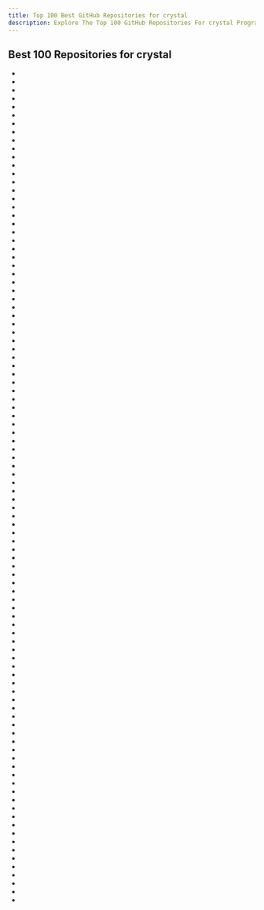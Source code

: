 ```yaml
---
title: Top 100 Best GitHub Repositories for crystal
description: Explore The Top 100 GitHub Repositories For crystal Programming Languages Listed Ranked By Most Stargazers And Forks By GitHub Community.
---
```


## Best 100 Repositories for crystal

- <Badge owner="crystal-lang" repoName="crystal" stars="https://img.shields.io/github/stars/crystal-lang/crystal?style=flat&logoSize=auto" forks="https://img.shields.io/github/forks/crystal-lang/crystal?style=flat&logoSize=auto"/>
- <Badge owner="iv-org" repoName="invidious" stars="https://img.shields.io/github/stars/iv-org/invidious?style=flat&logoSize=auto" forks="https://img.shields.io/github/forks/iv-org/invidious?style=flat&logoSize=auto"/>
- <Badge owner="mint-lang" repoName="mint" stars="https://img.shields.io/github/stars/mint-lang/mint?style=flat&logoSize=auto" forks="https://img.shields.io/github/forks/mint-lang/mint?style=flat&logoSize=auto"/>
- <Badge owner="kemalcr" repoName="kemal" stars="https://img.shields.io/github/stars/kemalcr/kemal?style=flat&logoSize=auto" forks="https://img.shields.io/github/forks/kemalcr/kemal?style=flat&logoSize=auto"/>
- <Badge owner="veelenga" repoName="awesome-crystal" stars="https://img.shields.io/github/stars/veelenga/awesome-crystal?style=flat&logoSize=auto" forks="https://img.shields.io/github/forks/veelenga/awesome-crystal?style=flat&logoSize=auto"/>
- <Badge owner="luckyframework" repoName="lucky" stars="https://img.shields.io/github/stars/luckyframework/lucky?style=flat&logoSize=auto" forks="https://img.shields.io/github/forks/luckyframework/lucky?style=flat&logoSize=auto"/>
- <Badge owner="amberframework" repoName="amber" stars="https://img.shields.io/github/stars/amberframework/amber?style=flat&logoSize=auto" forks="https://img.shields.io/github/forks/amberframework/amber?style=flat&logoSize=auto"/>
- <Badge owner="vitobotta" repoName="hetzner-k3s" stars="https://img.shields.io/github/stars/vitobotta/hetzner-k3s?style=flat&logoSize=auto" forks="https://img.shields.io/github/forks/vitobotta/hetzner-k3s?style=flat&logoSize=auto"/>
- <Badge owner="getmango" repoName="Mango" stars="https://img.shields.io/github/stars/getmango/Mango?style=flat&logoSize=auto" forks="https://img.shields.io/github/forks/getmango/Mango?style=flat&logoSize=auto"/>
- <Badge owner="hendisantika" repoName="List-All-Programming-Telegram-Group" stars="https://img.shields.io/github/stars/hendisantika/List-All-Programming-Telegram-Group?style=flat&logoSize=auto" forks="https://img.shields.io/github/forks/hendisantika/List-All-Programming-Telegram-Group?style=flat&logoSize=auto"/>
- <Badge owner="ffwff" repoName="lilith" stars="https://img.shields.io/github/stars/ffwff/lilith?style=flat&logoSize=auto" forks="https://img.shields.io/github/forks/ffwff/lilith?style=flat&logoSize=auto"/>
- <Badge owner="Morantron" repoName="tmux-fingers" stars="https://img.shields.io/github/stars/Morantron/tmux-fingers?style=flat&logoSize=auto" forks="https://img.shields.io/github/forks/Morantron/tmux-fingers?style=flat&logoSize=auto"/>
- <Badge owner="retorquere" repoName="zotero-deb" stars="https://img.shields.io/github/stars/retorquere/zotero-deb?style=flat&logoSize=auto" forks="https://img.shields.io/github/forks/retorquere/zotero-deb?style=flat&logoSize=auto"/>
- <Badge owner="phil294" repoName="AHK_X11" stars="https://img.shields.io/github/stars/phil294/AHK_X11?style=flat&logoSize=auto" forks="https://img.shields.io/github/forks/phil294/AHK_X11?style=flat&logoSize=auto"/>
- <Badge owner="hugopl" repoName="sidekiq.cr" stars="https://img.shields.io/github/stars/hugopl/sidekiq.cr?style=flat&logoSize=auto" forks="https://img.shields.io/github/forks/hugopl/sidekiq.cr?style=flat&logoSize=auto"/>
- <Badge owner="crystal-lang" repoName="shards" stars="https://img.shields.io/github/stars/crystal-lang/shards?style=flat&logoSize=auto" forks="https://img.shields.io/github/forks/crystal-lang/shards?style=flat&logoSize=auto"/>
- <Badge owner="oprypin" repoName="nightly.link" stars="https://img.shields.io/github/stars/oprypin/nightly.link?style=flat&logoSize=auto" forks="https://img.shields.io/github/forks/oprypin/nightly.link?style=flat&logoSize=auto"/>
- <Badge owner="amethyst-framework" repoName="amethyst" stars="https://img.shields.io/github/stars/amethyst-framework/amethyst?style=flat&logoSize=auto" forks="https://img.shields.io/github/forks/amethyst-framework/amethyst?style=flat&logoSize=auto"/>
- <Badge owner="cloudamqp" repoName="lavinmq" stars="https://img.shields.io/github/stars/cloudamqp/lavinmq?style=flat&logoSize=auto" forks="https://img.shields.io/github/forks/cloudamqp/lavinmq?style=flat&logoSize=auto"/>
- <Badge owner="owasp-noir" repoName="noir" stars="https://img.shields.io/github/stars/owasp-noir/noir?style=flat&logoSize=auto" forks="https://img.shields.io/github/forks/owasp-noir/noir?style=flat&logoSize=auto"/>
- <Badge owner="askn" repoName="crystal-by-example" stars="https://img.shields.io/github/stars/askn/crystal-by-example?style=flat&logoSize=auto" forks="https://img.shields.io/github/forks/askn/crystal-by-example?style=flat&logoSize=auto"/>
- <Badge owner="crystal-ameba" repoName="ameba" stars="https://img.shields.io/github/stars/crystal-ameba/ameba?style=flat&logoSize=auto" forks="https://img.shields.io/github/forks/crystal-ameba/ameba?style=flat&logoSize=auto"/>
- <Badge owner="crystal-community" repoName="icr" stars="https://img.shields.io/github/stars/crystal-community/icr?style=flat&logoSize=auto" forks="https://img.shields.io/github/forks/crystal-community/icr?style=flat&logoSize=auto"/>
- <Badge owner="will" repoName="crystal-pg" stars="https://img.shields.io/github/stars/will/crystal-pg?style=flat&logoSize=auto" forks="https://img.shields.io/github/forks/will/crystal-pg?style=flat&logoSize=auto"/>
- <Badge owner="elbywan" repoName="crystalline" stars="https://img.shields.io/github/stars/elbywan/crystalline?style=flat&logoSize=auto" forks="https://img.shields.io/github/forks/elbywan/crystalline?style=flat&logoSize=auto"/>
- <Badge owner="martenframework" repoName="marten" stars="https://img.shields.io/github/stars/martenframework/marten?style=flat&logoSize=auto" forks="https://img.shields.io/github/forks/martenframework/marten?style=flat&logoSize=auto"/>
- <Badge owner="imdrasil" repoName="jennifer.cr" stars="https://img.shields.io/github/stars/imdrasil/jennifer.cr?style=flat&logoSize=auto" forks="https://img.shields.io/github/forks/imdrasil/jennifer.cr?style=flat&logoSize=auto"/>
- <Badge owner="cooperhammond" repoName="irs" stars="https://img.shields.io/github/stars/cooperhammond/irs?style=flat&logoSize=auto" forks="https://img.shields.io/github/forks/cooperhammond/irs?style=flat&logoSize=auto"/>
- <Badge owner="stefanwille" repoName="crystal-redis" stars="https://img.shields.io/github/stars/stefanwille/crystal-redis?style=flat&logoSize=auto" forks="https://img.shields.io/github/forks/stefanwille/crystal-redis?style=flat&logoSize=auto"/>
- <Badge owner="toddsundsted" repoName="ktistec" stars="https://img.shields.io/github/stars/toddsundsted/ktistec?style=flat&logoSize=auto" forks="https://img.shields.io/github/forks/toddsundsted/ktistec?style=flat&logoSize=auto"/>
- <Badge owner="oprypin" repoName="crsfml" stars="https://img.shields.io/github/stars/oprypin/crsfml?style=flat&logoSize=auto" forks="https://img.shields.io/github/forks/oprypin/crsfml?style=flat&logoSize=auto"/>
- <Badge owner="cloudamqp" repoName="amqproxy" stars="https://img.shields.io/github/stars/cloudamqp/amqproxy?style=flat&logoSize=auto" forks="https://img.shields.io/github/forks/cloudamqp/amqproxy?style=flat&logoSize=auto"/>
- <Badge owner="Crecto" repoName="crecto" stars="https://img.shields.io/github/stars/Crecto/crecto?style=flat&logoSize=auto" forks="https://img.shields.io/github/forks/Crecto/crecto?style=flat&logoSize=auto"/>
- <Badge owner="crystal-lang-tools" repoName="scry" stars="https://img.shields.io/github/stars/crystal-lang-tools/scry?style=flat&logoSize=auto" forks="https://img.shields.io/github/forks/crystal-lang-tools/scry?style=flat&logoSize=auto"/>
- <Badge owner="crystal-lang" repoName="crystal-db" stars="https://img.shields.io/github/stars/crystal-lang/crystal-db?style=flat&logoSize=auto" forks="https://img.shields.io/github/forks/crystal-lang/crystal-db?style=flat&logoSize=auto"/>
- <Badge owner="Hentioe" repoName="policr" stars="https://img.shields.io/github/stars/Hentioe/policr?style=flat&logoSize=auto" forks="https://img.shields.io/github/forks/Hentioe/policr?style=flat&logoSize=auto"/>
- <Badge owner="amberframework" repoName="granite" stars="https://img.shields.io/github/stars/amberframework/granite?style=flat&logoSize=auto" forks="https://img.shields.io/github/forks/amberframework/granite?style=flat&logoSize=auto"/>
- <Badge owner="crystal-community" repoName="crystal-patterns" stars="https://img.shields.io/github/stars/crystal-community/crystal-patterns?style=flat&logoSize=auto" forks="https://img.shields.io/github/forks/crystal-community/crystal-patterns?style=flat&logoSize=auto"/>
- <Badge owner="samueleaton" repoName="sentry" stars="https://img.shields.io/github/stars/samueleaton/sentry?style=flat&logoSize=auto" forks="https://img.shields.io/github/forks/samueleaton/sentry?style=flat&logoSize=auto"/>
- <Badge owner="grip-framework" repoName="grip" stars="https://img.shields.io/github/stars/grip-framework/grip?style=flat&logoSize=auto" forks="https://img.shields.io/github/forks/grip-framework/grip?style=flat&logoSize=auto"/>
- <Badge owner="f" repoName="guardian" stars="https://img.shields.io/github/stars/f/guardian?style=flat&logoSize=auto" forks="https://img.shields.io/github/forks/f/guardian?style=flat&logoSize=auto"/>
- <Badge owner="anykeyh" repoName="clear" stars="https://img.shields.io/github/stars/anykeyh/clear?style=flat&logoSize=auto" forks="https://img.shields.io/github/forks/anykeyh/clear?style=flat&logoSize=auto"/>
- <Badge owner="robinsloan" repoName="spring-83" stars="https://img.shields.io/github/stars/robinsloan/spring-83?style=flat&logoSize=auto" forks="https://img.shields.io/github/forks/robinsloan/spring-83?style=flat&logoSize=auto"/>
- <Badge owner="tbrand" repoName="router.cr" stars="https://img.shields.io/github/stars/tbrand/router.cr?style=flat&logoSize=auto" forks="https://img.shields.io/github/forks/tbrand/router.cr?style=flat&logoSize=auto"/>
- <Badge owner="jeromegn" repoName="slang" stars="https://img.shields.io/github/stars/jeromegn/slang?style=flat&logoSize=auto" forks="https://img.shields.io/github/forks/jeromegn/slang?style=flat&logoSize=auto"/>
- <Badge owner="mamantoha" repoName="crest" stars="https://img.shields.io/github/stars/mamantoha/crest?style=flat&logoSize=auto" forks="https://img.shields.io/github/forks/mamantoha/crest?style=flat&logoSize=auto"/>
- <Badge owner="noahlh" repoName="celestite" stars="https://img.shields.io/github/stars/noahlh/celestite?style=flat&logoSize=auto" forks="https://img.shields.io/github/forks/noahlh/celestite?style=flat&logoSize=auto"/>
- <Badge owner="mosquito-cr" repoName="mosquito" stars="https://img.shields.io/github/stars/mosquito-cr/mosquito?style=flat&logoSize=auto" forks="https://img.shields.io/github/forks/mosquito-cr/mosquito?style=flat&logoSize=auto"/>
- <Badge owner="ziprandom" repoName="graphql-crystal" stars="https://img.shields.io/github/stars/ziprandom/graphql-crystal?style=flat&logoSize=auto" forks="https://img.shields.io/github/forks/ziprandom/graphql-crystal?style=flat&logoSize=auto"/>
- <Badge owner="Papierkorb" repoName="qt5.cr" stars="https://img.shields.io/github/stars/Papierkorb/qt5.cr?style=flat&logoSize=auto" forks="https://img.shields.io/github/forks/Papierkorb/qt5.cr?style=flat&logoSize=auto"/>
- <Badge owner="athena-framework" repoName="athena" stars="https://img.shields.io/github/stars/athena-framework/athena?style=flat&logoSize=auto" forks="https://img.shields.io/github/forks/athena-framework/athena?style=flat&logoSize=auto"/>
- <Badge owner="cadmiumcr" repoName="cadmium" stars="https://img.shields.io/github/stars/cadmiumcr/cadmium?style=flat&logoSize=auto" forks="https://img.shields.io/github/forks/cadmiumcr/cadmium?style=flat&logoSize=auto"/>
- <Badge owner="crystal-community" repoName="jwt" stars="https://img.shields.io/github/stars/crystal-community/jwt?style=flat&logoSize=auto" forks="https://img.shields.io/github/forks/crystal-community/jwt?style=flat&logoSize=auto"/>
- <Badge owner="tbrand" repoName="neph" stars="https://img.shields.io/github/stars/tbrand/neph?style=flat&logoSize=auto" forks="https://img.shields.io/github/forks/tbrand/neph?style=flat&logoSize=auto"/>
- <Badge owner="lucaong" repoName="immutable" stars="https://img.shields.io/github/stars/lucaong/immutable?style=flat&logoSize=auto" forks="https://img.shields.io/github/forks/lucaong/immutable?style=flat&logoSize=auto"/>
- <Badge owner="charly-lang" repoName="charly" stars="https://img.shields.io/github/stars/charly-lang/charly?style=flat&logoSize=auto" forks="https://img.shields.io/github/forks/charly-lang/charly?style=flat&logoSize=auto"/>
- <Badge owner="wezm" repoName="read-rust" stars="https://img.shields.io/github/stars/wezm/read-rust?style=flat&logoSize=auto" forks="https://img.shields.io/github/forks/wezm/read-rust?style=flat&logoSize=auto"/>
- <Badge owner="segecey" repoName="hoop" stars="https://img.shields.io/github/stars/segecey/hoop?style=flat&logoSize=auto" forks="https://img.shields.io/github/forks/segecey/hoop?style=flat&logoSize=auto"/>
- <Badge owner="Axentro" repoName="Axentro" stars="https://img.shields.io/github/stars/Axentro/Axentro?style=flat&logoSize=auto" forks="https://img.shields.io/github/forks/Axentro/Axentro?style=flat&logoSize=auto"/>
- <Badge owner="waterlink" repoName="active_record.cr" stars="https://img.shields.io/github/stars/waterlink/active_record.cr?style=flat&logoSize=auto" forks="https://img.shields.io/github/forks/waterlink/active_record.cr?style=flat&logoSize=auto"/>
- <Badge owner="Blacksmoke16" repoName="oq" stars="https://img.shields.io/github/stars/Blacksmoke16/oq?style=flat&logoSize=auto" forks="https://img.shields.io/github/forks/Blacksmoke16/oq?style=flat&logoSize=auto"/>
- <Badge owner="erdnaxeli" repoName="castblock" stars="https://img.shields.io/github/stars/erdnaxeli/castblock?style=flat&logoSize=auto" forks="https://img.shields.io/github/forks/erdnaxeli/castblock?style=flat&logoSize=auto"/>
- <Badge owner="watzon" repoName="marionette" stars="https://img.shields.io/github/stars/watzon/marionette?style=flat&logoSize=auto" forks="https://img.shields.io/github/forks/watzon/marionette?style=flat&logoSize=auto"/>
- <Badge owner="NeuraLegion" repoName="shainet" stars="https://img.shields.io/github/stars/NeuraLegion/shainet?style=flat&logoSize=auto" forks="https://img.shields.io/github/forks/NeuraLegion/shainet?style=flat&logoSize=auto"/>
- <Badge owner="spider-gazelle" repoName="spider-gazelle" stars="https://img.shields.io/github/stars/spider-gazelle/spider-gazelle?style=flat&logoSize=auto" forks="https://img.shields.io/github/forks/spider-gazelle/spider-gazelle?style=flat&logoSize=auto"/>
- <Badge owner="Papierkorb" repoName="bindgen" stars="https://img.shields.io/github/stars/Papierkorb/bindgen?style=flat&logoSize=auto" forks="https://img.shields.io/github/forks/Papierkorb/bindgen?style=flat&logoSize=auto"/>
- <Badge owner="schovi" repoName="baked_file_system" stars="https://img.shields.io/github/stars/schovi/baked_file_system?style=flat&logoSize=auto" forks="https://img.shields.io/github/forks/schovi/baked_file_system?style=flat&logoSize=auto"/>
- <Badge owner="kemalyst" repoName="kemalyst" stars="https://img.shields.io/github/stars/kemalyst/kemalyst?style=flat&logoSize=auto" forks="https://img.shields.io/github/forks/kemalyst/kemalyst?style=flat&logoSize=auto"/>
- <Badge owner="samueleaton" repoName="raze" stars="https://img.shields.io/github/stars/samueleaton/raze?style=flat&logoSize=auto" forks="https://img.shields.io/github/forks/samueleaton/raze?style=flat&logoSize=auto"/>
- <Badge owner="Fusion" repoName="libui.cr" stars="https://img.shields.io/github/stars/Fusion/libui.cr?style=flat&logoSize=auto" forks="https://img.shields.io/github/forks/Fusion/libui.cr?style=flat&logoSize=auto"/>
- <Badge owner="f" repoName="kamber" stars="https://img.shields.io/github/stars/f/kamber?style=flat&logoSize=auto" forks="https://img.shields.io/github/forks/f/kamber?style=flat&logoSize=auto"/>
- <Badge owner="GeopJr" repoName="BLAHAJ" stars="https://img.shields.io/github/stars/GeopJr/BLAHAJ?style=flat&logoSize=auto" forks="https://img.shields.io/github/forks/GeopJr/BLAHAJ?style=flat&logoSize=auto"/>
- <Badge owner="icyleaf" repoName="halite" stars="https://img.shields.io/github/stars/icyleaf/halite?style=flat&logoSize=auto" forks="https://img.shields.io/github/forks/icyleaf/halite?style=flat&logoSize=auto"/>
- <Badge owner="icyleaf" repoName="fast-crystal" stars="https://img.shields.io/github/stars/icyleaf/fast-crystal?style=flat&logoSize=auto" forks="https://img.shields.io/github/forks/icyleaf/fast-crystal?style=flat&logoSize=auto"/>
- <Badge owner="luckyframework" repoName="avram" stars="https://img.shields.io/github/stars/luckyframework/avram?style=flat&logoSize=auto" forks="https://img.shields.io/github/forks/luckyframework/avram?style=flat&logoSize=auto"/>
- <Badge owner="Anyolite" repoName="anyolite" stars="https://img.shields.io/github/stars/Anyolite/anyolite?style=flat&logoSize=auto" forks="https://img.shields.io/github/forks/Anyolite/anyolite?style=flat&logoSize=auto"/>
- <Badge owner="amberframework" repoName="micrate" stars="https://img.shields.io/github/stars/amberframework/micrate?style=flat&logoSize=auto" forks="https://img.shields.io/github/forks/amberframework/micrate?style=flat&logoSize=auto"/>
- <Badge owner="protoncr" repoName="tourmaline" stars="https://img.shields.io/github/stars/protoncr/tourmaline?style=flat&logoSize=auto" forks="https://img.shields.io/github/forks/protoncr/tourmaline?style=flat&logoSize=auto"/>
- <Badge owner="savi-lang" repoName="savi" stars="https://img.shields.io/github/stars/savi-lang/savi?style=flat&logoSize=auto" forks="https://img.shields.io/github/forks/savi-lang/savi?style=flat&logoSize=auto"/>
- <Badge owner="kostya" repoName="myhtml" stars="https://img.shields.io/github/stars/kostya/myhtml?style=flat&logoSize=auto" forks="https://img.shields.io/github/forks/kostya/myhtml?style=flat&logoSize=auto"/>
- <Badge owner="jeromegn" repoName="kilt" stars="https://img.shields.io/github/stars/jeromegn/kilt?style=flat&logoSize=auto" forks="https://img.shields.io/github/forks/jeromegn/kilt?style=flat&logoSize=auto"/>
- <Badge owner="ysbaddaden" repoName="prax.cr" stars="https://img.shields.io/github/stars/ysbaddaden/prax.cr?style=flat&logoSize=auto" forks="https://img.shields.io/github/forks/ysbaddaden/prax.cr?style=flat&logoSize=auto"/>
- <Badge owner="crystal-data" repoName="num.cr" stars="https://img.shields.io/github/stars/crystal-data/num.cr?style=flat&logoSize=auto" forks="https://img.shields.io/github/forks/crystal-data/num.cr?style=flat&logoSize=auto"/>
- <Badge owner="sdogruyol" repoName="fast-http-server" stars="https://img.shields.io/github/stars/sdogruyol/fast-http-server?style=flat&logoSize=auto" forks="https://img.shields.io/github/forks/sdogruyol/fast-http-server?style=flat&logoSize=auto"/>
- <Badge owner="soveran" repoName="toro" stars="https://img.shields.io/github/stars/soveran/toro?style=flat&logoSize=auto" forks="https://img.shields.io/github/forks/soveran/toro?style=flat&logoSize=auto"/>
- <Badge owner="askn" repoName="faker" stars="https://img.shields.io/github/stars/askn/faker?style=flat&logoSize=auto" forks="https://img.shields.io/github/forks/askn/faker?style=flat&logoSize=auto"/>
- <Badge owner="ysbaddaden" repoName="minitest.cr" stars="https://img.shields.io/github/stars/ysbaddaden/minitest.cr?style=flat&logoSize=auto" forks="https://img.shields.io/github/forks/ysbaddaden/minitest.cr?style=flat&logoSize=auto"/>
- <Badge owner="GeopJr" repoName="Collision" stars="https://img.shields.io/github/stars/GeopJr/Collision?style=flat&logoSize=auto" forks="https://img.shields.io/github/forks/GeopJr/Collision?style=flat&logoSize=auto"/>
- <Badge owner="hugopl" repoName="tijolo" stars="https://img.shields.io/github/stars/hugopl/tijolo?style=flat&logoSize=auto" forks="https://img.shields.io/github/forks/hugopl/tijolo?style=flat&logoSize=auto"/>
- <Badge owner="onyxframework" repoName="http" stars="https://img.shields.io/github/stars/onyxframework/http?style=flat&logoSize=auto" forks="https://img.shields.io/github/forks/onyxframework/http?style=flat&logoSize=auto"/>
- <Badge owner="crystal-lang" repoName="crystal-sqlite3" stars="https://img.shields.io/github/stars/crystal-lang/crystal-sqlite3?style=flat&logoSize=auto" forks="https://img.shields.io/github/forks/crystal-lang/crystal-sqlite3?style=flat&logoSize=auto"/>
- <Badge owner="crystal-lang" repoName="crystal_lib" stars="https://img.shields.io/github/stars/crystal-lang/crystal_lib?style=flat&logoSize=auto" forks="https://img.shields.io/github/forks/crystal-lang/crystal_lib?style=flat&logoSize=auto"/>
- <Badge owner="jasonl99" repoName="card_game" stars="https://img.shields.io/github/stars/jasonl99/card_game?style=flat&logoSize=auto" forks="https://img.shields.io/github/forks/jasonl99/card_game?style=flat&logoSize=auto"/>
- <Badge owner="jessedoyle" repoName="duktape.cr" stars="https://img.shields.io/github/stars/jessedoyle/duktape.cr?style=flat&logoSize=auto" forks="https://img.shields.io/github/forks/jessedoyle/duktape.cr?style=flat&logoSize=auto"/>
- <Badge owner="crystal-community" repoName="msgpack-crystal" stars="https://img.shields.io/github/stars/crystal-community/msgpack-crystal?style=flat&logoSize=auto" forks="https://img.shields.io/github/forks/crystal-community/msgpack-crystal?style=flat&logoSize=auto"/>
- <Badge owner="jwaldrip" repoName="admiral.cr" stars="https://img.shields.io/github/stars/jwaldrip/admiral.cr?style=flat&logoSize=auto" forks="https://img.shields.io/github/forks/jwaldrip/admiral.cr?style=flat&logoSize=auto"/>
- <Badge owner="codacy" repoName="git-version" stars="https://img.shields.io/github/stars/codacy/git-version?style=flat&logoSize=auto" forks="https://img.shields.io/github/forks/codacy/git-version?style=flat&logoSize=auto"/>
- <Badge owner="madeindjs" repoName="Crystagiri" stars="https://img.shields.io/github/stars/madeindjs/Crystagiri?style=flat&logoSize=auto" forks="https://img.shields.io/github/forks/madeindjs/Crystagiri?style=flat&logoSize=auto"/>
- <Badge owner="discordcr" repoName="discordcr" stars="https://img.shields.io/github/stars/discordcr/discordcr?style=flat&logoSize=auto" forks="https://img.shields.io/github/forks/discordcr/discordcr?style=flat&logoSize=auto"/>
- <Badge owner="askn" repoName="progress" stars="https://img.shields.io/github/stars/askn/progress?style=flat&logoSize=auto" forks="https://img.shields.io/github/forks/askn/progress?style=flat&logoSize=auto"/>
